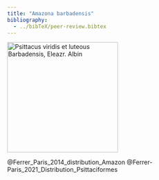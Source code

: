 ```yaml
---
title: "Amazona barbadensis"
bibliography: 
  - ../bibTeX/peer-review.bibtex
---
```


<a title="Eleazar  Albin (and his Daughter), Public domain, via Wikimedia Commons" href="https://commons.wikimedia.org/wiki/File:Psittacus_viridis_et_luteous_Barbadensis,_Eleazr._Albin.jpg"><img width="256" alt="Psittacus viridis et luteous Barbadensis, Eleazr. Albin" src="https://upload.wikimedia.org/wikipedia/commons/thumb/6/60/Psittacus_viridis_et_luteous_Barbadensis%2C_Eleazr._Albin.jpg/256px-Psittacus_viridis_et_luteous_Barbadensis%2C_Eleazr._Albin.jpg"></a>

@Ferrer_Paris_2014_distribution_Amazon @Ferrer-Paris_2021_Distribution_Psittaciformes